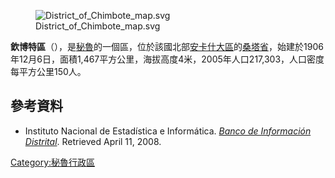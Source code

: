 [[Image:District_of_Chimbote_map.svg|right]]

'''欽博特區'''（{{lang-es|Distrito de Chimbote}}），是[[秘魯|秘魯]]的一個區，位於該國北部[[安卡什大區|安卡什大區]]的[[桑塔省|桑塔省]]，始建於1906年12月6日，面積1,467平方公里，海拔高度4米，2005年人口217,303，人口密度每平方公里150人。

==參考資料==
*{{es icon}} Instituto Nacional de Estadística e Informática. ''[https://web.archive.org/web/20080423164200/http://desa.inei.gob.pe/mapas/bid/ Banco de Información Distrital]''. Retrieved April 11, 2008.

{{coord|9|04|59|S|78|36|00|W|type:adm3rd_source:kolossus-itwiki|display=title}}

{{Peru-geo-stub}}
[[Category:秘魯行政區|Category:秘魯行政區]]